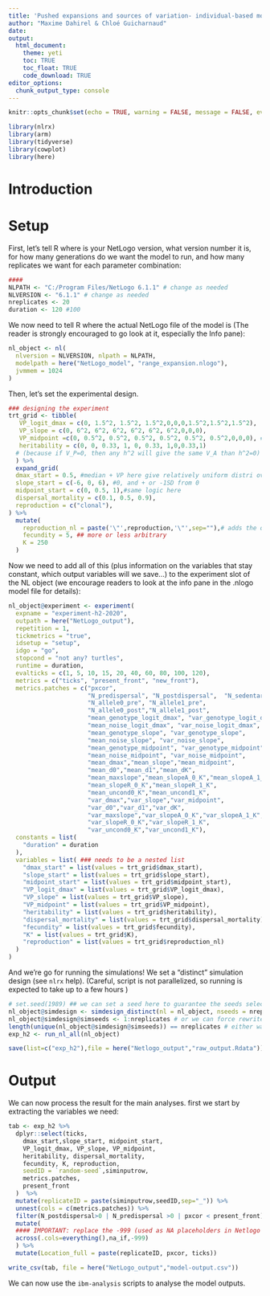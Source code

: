 ```yaml
---
title: 'Pushed expansions and sources of variation- individual-based model, model creation'
author: "Maxime Dahirel & Chloé Guicharnaud"
date:
output:
  html_document:
    theme: yeti
    toc: TRUE
    toc_float: TRUE
    code_download: TRUE
editor_options:
  chunk_output_type: console
---
```


```r
knitr::opts_chunk$set(echo = TRUE, warning = FALSE, message = FALSE, eval = FALSE)
```

```r
library(nlrx)
library(arm)
library(tidyverse)
library(cowplot)
library(here)
```

# Introduction

<!--to detail-->

# Setup

First, let's tell R where is your NetLogo version, what version number it is, for how many generations do we want the model to run, and how many replicates we want for each parameter combination:

```r
####
NLPATH <- "C:/Program Files/NetLogo 6.1.1" # change as needed
NLVERSION <- "6.1.1" # change as needed
nreplicates <- 20
duration <- 120 #100
```

We now need to tell R where the actual NetLogo file of the model is (The reader is strongly encouraged to go look at it, especially the Info pane):

```r
nl_object <- nl(
  nlversion = NLVERSION, nlpath = NLPATH,
  modelpath = here("NetLogo_model", "range_expansion.nlogo"),
  jvmmem = 1024
)
```


Then, let's set the experimental design. <!--to detail-->

```r
### designing the experiment
trt_grid <- tibble(
   VP_logit_dmax = c(0, 1.5^2, 1.5^2, 1.5^2,0,0,0,1.5^2,1.5^2,1.5^2),
   VP_slope = c(0, 6^2, 6^2, 6^2, 6^2, 6^2, 6^2,0,0,0),
   VP_midpoint =c(0, 0.5^2, 0.5^2, 0.5^2, 0.5^2, 0.5^2, 0.5^2,0,0,0), #maybe 0.33 rather than 0.5? adjust medians below if so
   heritability = c(0, 0, 0.33, 1, 0, 0.33, 1,0,0.33,1)
  # (because if V_P=0, then any h^2 will give the same V_A than h^2=0)
  ) %>% 
  expand_grid(
  dmax_start = 0.5, #median + VP here give relatively uniform distri over ]0-1[
  slope_start = c(-6, 0, 6), #0, and + or -1SD from 0
  midpoint_start = c(0, 0.5, 1),#same logic here
  dispersal_mortality = c(0.1, 0.5, 0.9),
  reproduction = c("clonal"),   
) %>%
  mutate(
    reproduction_nl = paste('\"',reproduction,'\"',sep=""),# adds the quote and escape needed to export the string to Netlogo
    fecundity = 5, ## more or less arbitrary
    K = 250
  )
```

Now we need to add all of this (plus information on the variables that stay constant, which output variables will we save...) to the experiment slot of the NL object (we encourage readers to look at the info pane in the .nlogo model file for details):

```r

nl_object@experiment <- experiment(
  expname = "experiment-h2-2020",
  outpath = here("NetLogo_output"),
  repetition = 1,
  tickmetrics = "true",
  idsetup = "setup",
  idgo = "go",
  stopcond = "not any? turtles",
  runtime = duration,
  evalticks = c(1, 5, 10, 15, 20, 40, 60, 80, 100, 120),
  metrics = c("ticks", "present_front", "new_front"),
  metrics.patches = c("pxcor", 
                      "N_predispersal", "N_postdispersal",  "N_sedentary", "N_disp_dead",
                      "N_allele0_pre", "N_allele1_pre",
                      "N_allele0_post","N_allele1_post",
                      "mean_genotype_logit_dmax", "var_genotype_logit_dmax",
                      "mean_noise_logit_dmax", "var_noise_logit_dmax",  
                      "mean_genotype_slope", "var_genotype_slope",
                      "mean_noise_slope", "var_noise_slope",
                      "mean_genotype_midpoint", "var_genotype_midpoint",
                      "mean_noise_midpoint", "var_noise_midpoint",
                      "mean_dmax","mean_slope","mean_midpoint",
                      "mean_d0","mean_d1","mean_dK",
                      "mean_maxslope","mean_slopeA_0_K","mean_slopeA_1_K","mean_slopeA_0_avg","mean_slopeA_1_avg",
                      "mean_slopeR_0_K","mean_slopeR_1_K",
                      "mean_uncond0_K","mean_uncond1_K",
                      "var_dmax","var_slope","var_midpoint",
                      "var_d0","var_d1","var_dK",
                      "var_maxslope","var_slopeA_0_K","var_slopeA_1_K","var_slopeA_0_avg","var_slopeA_1_avg",
                      "var_slopeR_0_K","var_slopeR_1_K",
                      "var_uncond0_K","var_uncond1_K"),
  constants = list(
    "duration" = duration
  ),
  variables = list( ### needs to be a nested list
    "dmax_start" = list(values = trt_grid$dmax_start),
    "slope_start" = list(values = trt_grid$slope_start),
    "midpoint_start" = list(values = trt_grid$midpoint_start),
    "VP_logit_dmax" = list(values = trt_grid$VP_logit_dmax),
    "VP_slope" = list(values = trt_grid$VP_slope),
    "VP_midpoint" = list(values = trt_grid$VP_midpoint),
    "heritability" = list(values = trt_grid$heritability),
    "dispersal_mortality" = list(values = trt_grid$dispersal_mortality),
    "fecundity" = list(values = trt_grid$fecundity),
    "K" = list(values = trt_grid$K),
    "reproduction" = list(values = trt_grid$reproduction_nl)
  )
)
```


And we're go for running the simulations! We set a "distinct" simulation design (see `nlrx` help).
(Careful, script is not parallelized, so running <!--the final version--> is expected to take up to a few hours <!-- about 20 hours on my laptop-->)

```r

# set.seed(1989) ## we can set a seed here to guarantee the seeds selected below are the same everytime
nl_object@simdesign <- simdesign_distinct(nl = nl_object, nseeds = nreplicates)
nl_object@simdesign@simseeds <- 1:nreplicates # or we can force rewrite the nseeds here (to guarantee they are all actually different)
length(unique(nl_object@simdesign@simseeds)) == nreplicates # either way, check that all generated seeds are different
exp_h2 <- run_nl_all(nl_object)

save(list=c("exp_h2"),file = here("Netlogo_output","raw_output.Rdata"))
```

# Output

We can now process the result for the main analyses. first we start by extracting the variables we need:

```r
tab <- exp_h2 %>%
  dplyr::select(ticks,
    dmax_start,slope_start, midpoint_start,
    VP_logit_dmax, VP_slope, VP_midpoint,
    heritability, dispersal_mortality,
    fecundity, K, reproduction,
    seedID = `random-seed`,siminputrow,
    metrics.patches,
    present_front
  )  %>%
  mutate(replicateID = paste(siminputrow,seedID,sep="_")) %>%
  unnest(cols = c(metrics.patches)) %>%
  filter(N_postdispersal>0 | N_predispersal >0 | pxcor < present_front) %>% # excluding never-populated patches
  mutate( 
  #### IMPORTANT: replace the -999 (used as NA placeholders in Netlogo model) by actual NAs
  across(.cols=everything(),na_if,-999)
  ) %>% 
  mutate(Location_full = paste(replicateID, pxcor, ticks))
```


```r
write_csv(tab, file = here("NetLogo_output","model-output.csv"))
```

We can now use the `ibm-analysis` scripts to analyse the model outputs.
